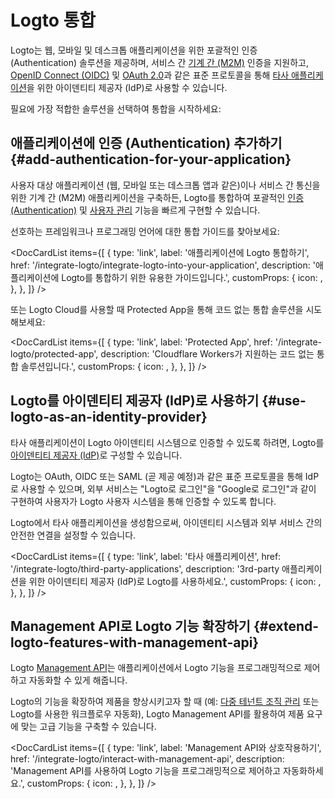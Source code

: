 
# Logto 통합

Logto는 웹, 모바일 및 데스크톱 애플리케이션을 위한 포괄적인 인증 (Authentication) 솔루션을 제공하며, 서비스 간 [기계 간 (M2M)](/quick-starts/m2m) 인증을 지원하고, [OpenID Connect (OIDC)](https://auth.wiki/openid-connect) 및 [OAuth 2.0](https://auth.wiki/oauth-2.0)과 같은 표준 프로토콜을 통해 [타사 애플리케이션](/integrate-logto/third-party-applications)을 위한 아이덴티티 제공자 (IdP)로 사용할 수 있습니다.

필요에 가장 적합한 솔루션을 선택하여 통합을 시작하세요:

## 애플리케이션에 인증 (Authentication) 추가하기 \{#add-authentication-for-your-application}

사용자 대상 애플리케이션 (웹, 모바일 또는 데스크톱 앱과 같은)이나 서비스 간 통신을 위한 기계 간 (M2M) 애플리케이션을 구축하든, Logto를 통합하여 포괄적인 [인증 (Authentication)](/end-user-flows) 및 [사용자 관리](/user-management) 기능을 빠르게 구현할 수 있습니다.

선호하는 프레임워크나 프로그래밍 언어에 대한 통합 가이드를 찾아보세요:

<DocCardList
  items={[
    {
      type: 'link',
      label: '애플리케이션에 Logto 통합하기',
      href: '/integrate-logto/integrate-logto-into-your-application',
      description: '애플리케이션에 Logto를 통합하기 위한 유용한 가이드입니다.',
      customProps: {
        icon: <GuidesIcon />,
      },
    },
  ]}
/>

또는 Logto Cloud를 사용할 때 Protected App을 통해 코드 없는 통합 솔루션을 시도해보세요:

<DocCardList
  items={[
    {
      type: 'link',
      label: 'Protected App',
      href: '/integrate-logto/protected-app',
      description: 'Cloudflare Workers가 지원하는 코드 없는 통합 솔루션입니다.',
      customProps: {
        icon: <ProtectedAppIcon />,
      },
    },
  ]}
/>

## Logto를 아이덴티티 제공자 (IdP)로 사용하기 \{#use-logto-as-an-identity-provider}

타사 애플리케이션이 Logto 아이덴티티 시스템으로 인증할 수 있도록 하려면, Logto를 [아이덴티티 제공자 (IdP)](https://auth.wiki/identity-provider)로 구성할 수 있습니다.

Logto는 OAuth, OIDC 또는 SAML (곧 제공 예정)과 같은 표준 프로토콜을 통해 IdP로 사용할 수 있으며, 외부 서비스는 "Logto로 로그인"을 "Google로 로그인"과 같이 구현하여 사용자가 Logto 사용자 시스템을 통해 인증할 수 있도록 합니다.

Logto에서 타사 애플리케이션을 생성함으로써, 아이덴티티 시스템과 외부 서비스 간의 안전한 연결을 설정할 수 있습니다.

<DocCardList
  items={[
    {
      type: 'link',
      label: '타사 애플리케이션',
      href: '/integrate-logto/third-party-applications',
      description: '3rd-party 애플리케이션을 위한 아이덴티티 제공자 (IdP)로 Logto를 사용하세요.',
      customProps: {
        icon: <IntegrateIcon width={20} height={20} />,
      },
    },
  ]}
/>

## Management API로 Logto 기능 확장하기 \{#extend-logto-features-with-management-api}

Logto [Management API](https://openapi.logto.io/)는 애플리케이션에서 Logto 기능을 프로그래밍적으로 제어하고 자동화할 수 있게 해줍니다.

Logto의 기능을 확장하여 제품을 향상시키고자 할 때 (예: [다중 테넌트 조직 관리](/organizations) 또는 Logto를 사용한 워크플로우 자동화), Logto Management API를 활용하여 제품 요구에 맞는 고급 기능을 구축할 수 있습니다.

<DocCardList
  items={[
    {
      type: 'link',
      label: 'Management API와 상호작용하기',
      href: '/integrate-logto/interact-with-management-api',
      description: 'Management API를 사용하여 Logto 기능을 프로그래밍적으로 제어하고 자동화하세요.',
      customProps: {
        icon: <CloudConnectionIcon />,
      },
    },
  ]}
/>
